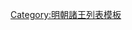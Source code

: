 {{ming|title=明朝德化國諸王|ed=德化國|head=[[萬曆]]十八年（[[1559年]]）封。|
{{ming/title}}
{{ming/list|德化王|[[朱常𣶗]]|朱翊鈏、嫡十一子|[[1590年]]—？年|萬曆十八年封，薨。}}
{{ming/list|德化王|[[朱由楬]]|朱常𣶗、嫡一子|？年|萬曆三十八年封[[长子 (封号)|長子]]，既而襲封。薨。}}
{{ming/list|德化王|[[朱慈燁]]|朱由楬、子|？年—[[1649年]]|不知何年襲封。[[永曆 (南明)|永曆]]三年十一月薨。}}
}}<noinclude>
[[Category:明朝諸王列表模板]]
</noinclude>